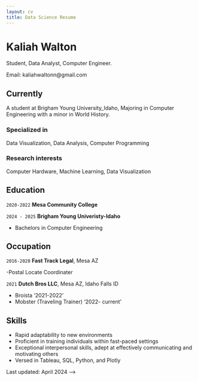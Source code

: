 ```yaml
---
layout: cv
title: Data Science Resume
---
```

# Kaliah Walton
Student, Data Analyst, Computer Engineer.

Email: kaliahwaltonn@gmail.com

## Currently
A student at Brigham Young University_Idaho, Majoring in Computer Engineering with a minor in World History.

### Specialized in

Data Visualization, Data Analysis, Computer Programming


### Research interests

Computer Hardware, Machine Learning, Data Visualization


## Education

`2020-2022`
__Mesa Community College__

`2024 - 2025`
__Brigham Young Univeristy-Idaho__

- Bachelors in Computer Engineering


## Occupation
`2016-2020`
__Fast Track Legal__, Mesa AZ

-Postal Locate Coordinater

`2021`
__Dutch Bros LLC__, Mesa AZ, Idaho Falls ID

- Broista '2021-2022'
- Mobster (Traveling Trainer) '2022- current'

## Skills
- Rapid adaptability to new environments
- Proficient in training individuals within fast-paced settings
- Exceptional interpersonal skills, adept at effectively communicating and motivating others
- Versed in Tableau, SQL, Python, and Plotly


Last updated: April 2024 -->

